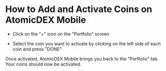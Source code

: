 

# How to Add and Activate Coins on AtomicDEX Mobile

*   Click on the "+" icon on the "Portfolio" screen

<OptimizedImage title="How to Add and Activate Coins on AtomicDEX Mobile" src={howToAdd1} classNaming="w-full" alt="How to Add and Activate Coins on AtomicDEX Mobile" />

*   Select the coin you want to activate by clicking on the left side of each coin and press "DONE"

<OptimizedImage title="How to Add and Activate Coins on AtomicDEX Mobile" src={howToAdd2} classNaming="w-full" alt="How to Add and Activate Coins on AtomicDEX Mobile" />

Once activated, AtomicDEX Mobile brings you back to the "Portfolio" tab. Your coins should now be activated.

<OptimizedImage title="How to Add and Activate Coins on AtomicDEX Mobile" src={howToAdd3} classNaming="w-full" alt="How to Add and Activate Coins on AtomicDEX Mobile" />
